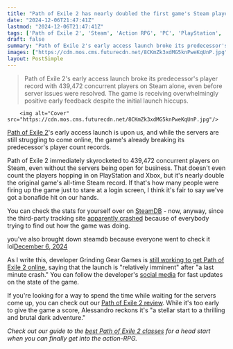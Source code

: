 ```yaml
---
title: "Path of Exile 2 has nearly doubled the first game's Steam player record and people can't even play yet – and apparently SteamDB crashed when everyone went to check"
date: "2024-12-06T21:47:41Z"
lastmod: "2024-12-06T21:47:41Z"
tags: ['Path of Exile 2', 'Steam', 'Action RPG', 'PC', 'PlayStation', 'Xbox']
draft: false
summary: "Path of Exile 2's early access launch broke its predecessor's player record with 439,472 concurrent players on Steam alone, even before server issues were resolved.  The game is receiving overwhelmingly positive early feedback despite the initial launch hiccups."
images: ["https://cdn.mos.cms.futurecdn.net/8CKmZk3xdMG5knPweKqUnP.jpg"]
layout: PostSimple
---
```

> Path of Exile 2's early access launch broke its predecessor's player record with 439,472 concurrent players on Steam alone, even before server issues were resolved.  The game is receiving overwhelmingly positive early feedback despite the initial launch hiccups.


        <img alt="Cover" src="https://cdn.mos.cms.futurecdn.net/8CKmZk3xdMG5knPweKqUnP.jpg"/>
        
[Path of Exile 2](https://www.gamesradar.com/path-of-exile-2/)'s early access launch is upon us, and while the servers are still struggling to come online, the game's already breaking its predecessor's player count records.

Path of Exile 2 immediately skyrocketed to 439,472 concurrent players on Steam, even without the servers being open for business. That doesn't even count the players hopping in on PlayStation and Xbox, but it's nearly double the original game's all-time Steam record. If that's how many people were firing up the game just to stare at a login screen, I think it's fair to say we've got a bonafide hit on our hands.

You can check the stats for yourself over on [SteamDB](https://steamdb.info/app/2694490/charts/) - now, anyway, since the third-party tracking site [apparently crashed](https://x.com/SteamDB/status/1865128830907605273) because of everybody trying to find out how the game was doing.

you've also brought down steamdb because everyone went to check it lol[December 6, 2024](https://twitter.com/cantworkitout/status/1865128830907605273)

As I write this, developer Grinding Gear Games is [still working to get Path of Exile 2 online](https://www.gamesradar.com/games/action-rpg/path-of-exile-2-dev-says-launch-is-relatively-imminent-after-fixing-a-last-minute-crash-leaves-early-access-buyers-waiting-at-the-login-gates/), saying that the launch is "relatively imminent" after "a last minute crash." You can follow the developer's [social media](https://x.com/pathofexile) for fast updates on the state of the game.

If you're looking for a way to spend the time while waiting for the servers come up, you can check out our [Path of Exile 2 review](https://www.gamesradar.com/games/action-rpg/path-of-exile-2-review-early-access/). While it's too early to give the game a score, Alessandro reckons it's "a stellar start to a thrilling and brutal dark adventure."

*Check out our guide to the *[<em>best Path of Exile 2 classes</em>](https://www.gamesradar.com/games/action-rpg/path-of-exile-2-classes/)* for a head start when you can finally get into the action-RPG.*
        